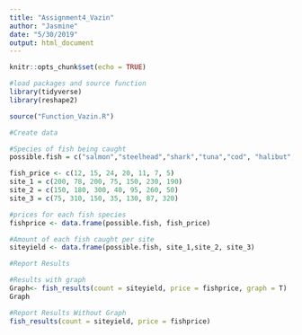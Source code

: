 ```yaml
---
title: "Assignment4_Vazin"
author: "Jasmine"
date: "5/30/2019"
output: html_document
---
```


```r
knitr::opts_chunk$set(echo = TRUE)
```

```r
#load packages and source function
library(tidyverse)
library(reshape2)

source("Function_Vazin.R")
```


```r
#Create data

#Species of fish being caught
possible.fish = c("salmon","steelhead","shark","tuna","cod", "halibut", "rockfish")

fish_price <- c(12, 15, 24, 20, 11, 7, 5)
site_1 = c(200, 78, 200, 75, 150, 230, 190)
site_2 = c(150, 180, 300, 40, 95, 260, 50)
site_3 = c(75, 310, 150, 35, 130, 87, 320)

#prices for each fish species
fishprice <- data.frame(possible.fish, fish_price)

#Amount of each fish caught per site
siteyield <- data.frame(possible.fish, site_1,site_2, site_3)

```


```r
#Report Results

#Results with graph
Graph<- fish_results(count = siteyield, price = fishprice, graph = T)
Graph
```

```r
#Report Results Without Graph
fish_results(count = siteyield, price = fishprice)

```

